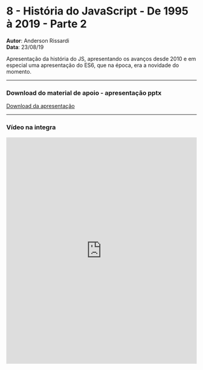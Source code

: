 

# 8 - História do JavaScript - De 1995 à 2019 - Parte 2
**Autor**: Anderson Rissardi<br />
**Data**: 23/08/19

Apresentação da história do JS, apresentando os avanços desde 2010 e em especial uma apresentação do ES6, que na época, era a novidade do momento.

--- 
### Download do material de apoio - apresentação pptx

<span>
    <a href="https://apoio.facil.com.br/files//Meetups/ppt/8.pptx">Download da apresentação</a>
</span>

---
### Vídeo na integra

<Bleed>
    <iframe width="100%" height="600" frameborder="0" allow="accelerometer; autoplay; clipboard-write; encrypted-media; gyroscope; picture-in-picture" allowfullscreen="true" webkitallowfullscreen="true" mozallowfullscreen="true" src='https://apoio.facil.com.br/files//Meetups/8/zoom_0.mp4'  ></iframe>    
</Bleed>

